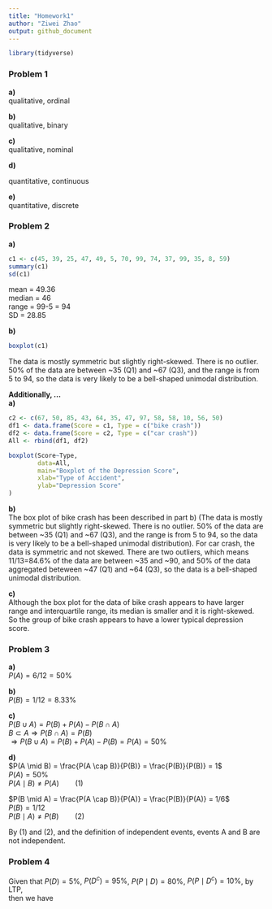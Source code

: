 ```yaml
---
title: "Homework1"
author: "Ziwei Zhao"
output: github_document
---
```


```r
library(tidyverse)
```

### Problem 1

**a)**  
qualitative, ordinal

**b)**  
qualitative, binary

**c)**  
qualitative, nominal

**d)**

quantitative, continuous

**e)**  
quantitative, discrete

### Problem 2

**a)**  
```r
c1 <- c(45, 39, 25, 47, 49, 5, 70, 99, 74, 37, 99, 35, 8, 59)
summary(c1)
sd(c1)
```
mean = 49.36  
median = 46  
range = 99-5 = 94  
SD = 28.85

**b)**
```r
boxplot(c1)
```

The data is mostly symmetric but slightly right-skewed. There is no outlier. 50% of the data are between ~35 (Q1) and ~67 (Q3), and the range is from 5 to 94, so the data is very likely to be a bell-shaped unimodal distribution.  

**Additionally, ...**  
**a)**
```r
c2 <- c(67, 50, 85, 43, 64, 35, 47, 97, 58, 58, 10, 56, 50)
df1 <- data.frame(Score = c1, Type = c("bike crash"))
df2 <- data.frame(Score = c2, Type = c("car crash"))
All <- rbind(df1, df2)

boxplot(Score~Type,
        data=All,
        main="Boxplot of the Depression Score",
        xlab="Type of Accident",
        ylab="Depression Score"
)
```

**b)**  
The box plot of bike crash has been described in part b) (The data is mostly symmetric but slightly right-skewed. There is no outlier. 50% of the data are between ~35 (Q1) and ~67 (Q3), and the range is from 5 to 94, so the data is very likely to be a bell-shaped unimodal distribution). For car crash, the data is symmetric and not skewed. There are two outliers, which means 11/13=84.6% of the data are between ~35 and ~90, and 50% of the data aggregated beteween ~47 (Q1) and ~64 (Q3), so the data is a bell-shaped unimodal distribution.

**c)**  
Although the box plot for the data of bike crash appears to have larger range and interquartile range, its median is smaller and it is right-skewed. So the group of bike crash appears to have a lower typical depression score.

### Problem 3

**a)**  
$P(A)=6/12=50\%$

**b)**  
$P(B)=1/12=8.33\%$

**c)**  
$P(B \cup A) = P(B)+P(A)-P(B \cap A)$  
$B \subset A \Rightarrow P(B \cap A) = P(B)$  
$\Rightarrow P(B \cup A) = P(B)+P(A)-P(B) = P(A) = 50\%$  

**d)**  
$P(A \mid B) = \frac{P(A \cap B)}{P(B)} = \frac{P(B)}{P(B)} = 1$  
$P(A) = 50\%$  
$P(A \mid B) \ne P(A) \qquad (1)$

$P(B \mid A) = \frac{P(A \cap B)}{P(A)} = \frac{P(B)}{P(A)} = 1/6$  
$P(B) = 1/12$  
$P(B \mid A) \ne P(B) \qquad (2)$

By (1) and (2), and the definition of independent events, events A and B are not independent.

### Problem 4
Given that $P(D)=5\%$, $P(D^c)=95\%$, $P(P \mid D)=80\%$, $P(P \mid D^c)=10\%$, by LTP,  
\begin{align*}
P(P) &=P(P \cap D) +P(P \cap D^c) \\
       &=P(P \mid D) \cdot P(D) + P(P \mid D^c) \cdot P(D^c) \\
       &=80\% \times 5\% + 10\% \times 95\% \\
       &=13.5\% 
       \end{align*}
       then we have
\begin{align*}
    P(D \mid P) &=\frac{P(P \mid D) \cdot P(D)}{P(P)}\\
            &=\frac{80\% \times 5\%}{13.5\%}\\
            &=29.6\%
\end{align*}